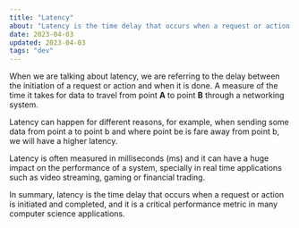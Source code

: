 ```yaml
---
title: "Latency"
about: "Latency is the time delay that occurs when a request or action is initiated and completed, and it is a critical performance metric in many computer science applications."
date: 2023-04-03
updated: 2023-04-03
tags: "dev"
---
```


When we are talking about latency, we are referring to the delay between the initiation of a request or action and when it is done.
A measure of the time it takes for data to travel from point **A** to point **B** through a networking system.

Latency can happen for different reasons, for example, when sending some data from point a to point b and where point be is fare away from point b, we will have a higher latency.

Latency is often measured in milliseconds (ms) and it can have a huge impact on the performance of a system, specially in real time applications such as video streaming, gaming or financial trading.

In summary, latency is the time delay that occurs when a request or action is initiated and completed, and it is a critical performance metric in many computer science applications.
